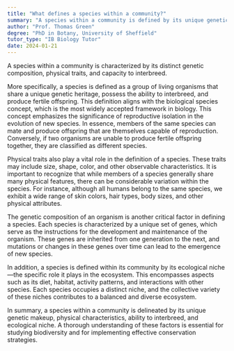 ```yaml
---
title: "What defines a species within a community?"
summary: "A species within a community is defined by its unique genetic makeup, physical characteristics, and ability to interbreed."
author: "Prof. Thomas Green"
degree: "PhD in Botany, University of Sheffield"
tutor_type: "IB Biology Tutor"
date: 2024-01-21
---
```


A species within a community is characterized by its distinct genetic composition, physical traits, and capacity to interbreed.

More specifically, a species is defined as a group of living organisms that share a unique genetic heritage, possess the ability to interbreed, and produce fertile offspring. This definition aligns with the biological species concept, which is the most widely accepted framework in biology. This concept emphasizes the significance of reproductive isolation in the evolution of new species. In essence, members of the same species can mate and produce offspring that are themselves capable of reproduction. Conversely, if two organisms are unable to produce fertile offspring together, they are classified as different species.

Physical traits also play a vital role in the definition of a species. These traits may include size, shape, color, and other observable characteristics. It is important to recognize that while members of a species generally share many physical features, there can be considerable variation within the species. For instance, although all humans belong to the same species, we exhibit a wide range of skin colors, hair types, body sizes, and other physical attributes.

The genetic composition of an organism is another critical factor in defining a species. Each species is characterized by a unique set of genes, which serve as the instructions for the development and maintenance of the organism. These genes are inherited from one generation to the next, and mutations or changes in these genes over time can lead to the emergence of new species.

In addition, a species is defined within its community by its ecological niche—the specific role it plays in the ecosystem. This encompasses aspects such as its diet, habitat, activity patterns, and interactions with other species. Each species occupies a distinct niche, and the collective variety of these niches contributes to a balanced and diverse ecosystem.

In summary, a species within a community is delineated by its unique genetic makeup, physical characteristics, ability to interbreed, and ecological niche. A thorough understanding of these factors is essential for studying biodiversity and for implementing effective conservation strategies.
    